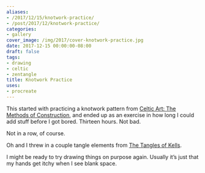 ```yaml
---
aliases:
- /2017/12/15/knotwork-practice/
- /post/2017/12/knotwork-practice/
categories:
- gallery
cover_image: /img/2017/cover-knotwork-practice.jpg
date: 2017-12-15 00:00:00-08:00
draft: false
tags:
- drawing
- celtic
- zentangle
title: Knotwork Practice
uses:
- procreate
---
```


[Celtic Art: The Methods of Construction]: https://www.goodreads.com/book/show/618205.Celtic_Art

This started with practicing a knotwork pattern from [Celtic Art: The Methods of
Construction][], and ended up as an exercise in how long I could add stuff
before I got bored. Thirteen hours. Not bad.

Not in a row, of course.

[The Tangles of Kells]: https://www.goodreads.com/book/show/26311641-the-tangles-of-kells

Oh and I threw in a couple tangle elements from [The Tangles of Kells][].

I might be ready to try drawing things on purpose again. Usually it’s just that
my hands get itchy when I see blank space.
